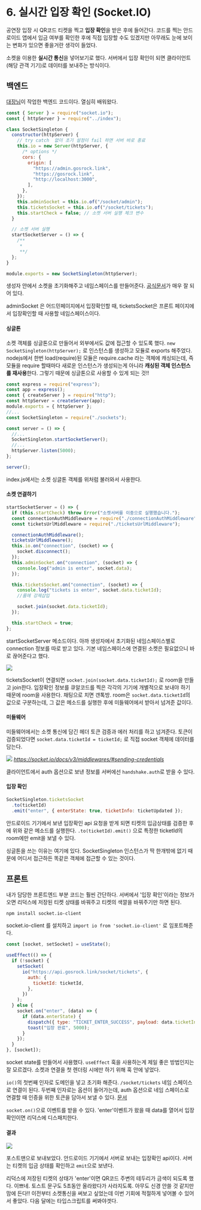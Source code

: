 
# 6. 실시간 입장 확인 (Socket.IO)

공연장 입장 시 QR코드 티켓을 찍고 **입장 확인**을 받은 후에 들어간다. 코드를 찍는 안드로이드 앱에서 입금 여부를 확인한 후에 직접 입장할 수도 있겠지만 아무래도 눈에 보이는 변화가 있으면 좋을거란 생각이 들었다.

소켓을 이용한 **실시간 통신**을 넣어보기로 했다. 서버에서 입장 확인이 되면 클라이언트(해당 관객 기기)로 데이터를 보내주는 방식이다.

## 백엔드

[대장님](https://github.com/ImNM)이 작업한 백엔드 코드이다. 열심히 배워왔다.

```js
const { Server } = require("socket.io");
const { httpServer } = require("../index");

class SocketSingleton {
  constructor(httpServer) {
    // try catch  없이 초기 설정이 fail 하면 서버 바로 종료
    this.io = new Server(httpServer, {
      /* options */
      cors: {
        origin: [
          "https://admin.gosrock.link",
          "https://gosrock.link",
          "http://localhost:3000",
        ],
      },
    });
    this.adminSocket = this.io.of("/socket/admin");
    this.ticketsSocket = this.io.of("/socket/tickets");
    this.startCheck = false; // 소켓 서버 실행 체크 변수
  }

  // 소켓 서버 실행
  startSocketServer = () => {
    /**
     *
     **/
  };
}

module.exports = new SocketSingleton(httpServer);
```

생성자 안에서 소켓을 초기화해주고 네임스페이스를 만들어준다. [공식문서](https://socket.io/docs/v4/server-initialization/)가 매우 잘 되어 있다.

adminSocket 은 어드민페이지에서 입장확인할 때, ticketsSocket은 프론트 페이지에서 입장확인할 때 사용할 네임스페이스이다.

#### 싱글톤

소켓 객체를 싱글톤으로 만들어서 외부에서도 값에 접근할 수 있도록 했다. `new SocketSingleton(httpServer);` 로 인스턴스를 생성하고 모듈로 exports 해주었다. nodejs에서 한번 load(require)된 모듈은 require.cache 라는 객체에 캐싱되는데, 즉 모듈을 require 할때마다 새로운 인스턴스가 생성되는게 아니라 **캐싱된 객체 인스턴스를 재사용**한다. 그렇기 때문에 싱글톤으로 사용할 수 있게 되는 것!!

```js
const express = require("express");
const app = express();
const { createServer } = require("http");
const httpServer = createServer(app);
module.exports = { httpServer };
//...
const SocketSingleton = require("./sockets");

const server = () => {
  //...
  SocketSingleton.startSocketServer();
  //...
  httpServer.listen(5000);
};

server();
```

index.js에서는 소켓 싱글톤 객체를 위처럼 불러와서 사용한다.

#### 소켓 연결하기

```js
startSocketServer = () => {
  if (this.startCheck) throw Error("소켓서버를 이중으로 실행했습니다.");
  const connectionAuthMiddleware = require("./connectionAuthMiddleware");
  const ticketsUrlMiddleware = require("./ticketsUrlMiddleware");

  connectionAuthMiddleware();
  ticketsUrlMiddleware();
  this.io.on("connection", (socket) => {
    socket.disconnect();
  });
  this.adminSocket.on("connection", (socket) => {
    console.log("admin is enter", socket.data);
  });

  this.ticketsSocket.on("connection", (socket) => {
    console.log("tickets is enter", socket.data.ticketId);
    //룸에 강제삽입

    socket.join(socket.data.ticketId);
  });

  this.startCheck = true;
};
```

startSocketServer 메소드이다. 아까 생성자에서 초기화된 네임스페이스별로 connection 정보를 따로 받고 있다. 기본 네임스페이스에 연결된 소켓은 필요없으니 바로 끊어준다고 했다.

![](https://img1.daumcdn.net/thumb/R1280x0/?scode=mtistory2&fname=https%3A%2F%2Fblog.kakaocdn.net%2Fdn%2FEyD3X%2FbtrtqCkPNOE%2FIwLpLLbpzhkcqYSytKuQx1%2Fimg.png)

ticketsSocket이 연결되면 `socket.join(socket.data.ticketId);` 로 room을 만들고 join한다. 입장확인 정보를 큐알코드를 찍은 각각의 기기에 개별적으로 보내야 하기 때문에 room을 사용한다. 채팅으로 치면 갠톡방. room은 `socket.data.ticketId`의 값으로 구분하는데, 그 값은 메소드를 실행한 후에 미들웨어에서 받아서 넘겨준 값이다.

#### 미들웨어

미들웨어에서는 소켓 통신에 담긴 헤더 토큰 검증과 에러 처리를 하고 넘겨준다. 토큰이 검증되었다면 `socket.data.ticketId = ticketId;` 로 직접 socket 객체에 데이터를 담는다.

![](https://img1.daumcdn.net/thumb/R1280x0/?scode=mtistory2&fname=https%3A%2F%2Fblog.kakaocdn.net%2Fdn%2Fc2LAXH%2FbtrtrYudwNx%2FaUB2WOwIk7VOsfofoPYhl0%2Fimg.png)
*https://socket.io/docs/v3/middlewares/#sending-credentials*

클라이언트에서 auth 옵션으로 보낸 정보를 서버에선 `handshake.auth`로 받을 수 있다.

#### 입장 확인

```js
SocketSingleton.ticketsSocket
  .to(ticketId)
  .emit("enter", { enterState: true, ticketInfo: ticketUpdated });
```

안드로이드 기기에서 보낸 입장확인 api 요청을 받게 되면 티켓의 입금상태를 검증한 후에 위와 같은 메소드를 실행한다. `.to(ticketId).emit()` 으로 특정한 ticketId의 room에만 emit을 보낼 수 있다.

싱글톤을 쓰는 이유는 여기에 있다. SocketSingleton 인스턴스가 딱 한개밖에 없기 때문에 어디서 접근하든 똑같은 객체에 접근할 수 있는 것이다.

## 프론트

내가 담당한 프론트엔드 부분 코드는 훨씬 간단하다. 서버에서 '입장 확인'이라는 정보가 오면 리덕스에 저장된 티켓 상태를 바꿔주고 티켓의 색깔을 바꿔주기만 하면 된다.

```bash
npm install socket.io-client
```

socket.io-client 를 설치하고 `import io from 'socket.io-client'` 로 임포트해준다.

```js
const [socket, setSocket] = useState();

useEffect(() => {
  if (!socket) {
    setSocket(
      io("https://api.gosrock.link/socket/tickets", {
        auth: {
          ticketId: ticketId,
        },
      })
    );
  } else {
    socket.on("enter", (data) => {
      if (data.enterState) {
        dispatch({ type: "TICKET_ENTER_SUCCESS", payload: data.ticketInfo });
        toast("입장 완료", 5000);
      }
    });
  }
}, [socket]);
```

socket state를 만들어서 사용했다. `useEffect` 훅을 사용하는게 제일 좋은 방법인지는 잘 모르겠다. 소켓과 연결을 첫 렌더링 시에만 하기 위해 훅 안에 넣었다.

`io()`의 첫번째 인자로 도메인을 넣고 초기화 해준다. `/socket/tickets` 네임 스페이스로 연결이 된다. 두번째 인자로는 옵션이 들어가는데, auth 옵션으로 네임 스페이스로 연결할 때 인증을 위한 토큰을 담아서 보낼 수 있다. [문서](https://socket.io/docs/v4/client-options/#auth)

`socket.on()`으로 이벤트를 받을 수 있다. 'enter'이벤트가 왔을 때 data를 열어서 입장 확인이면 리덕스에 디스패치한다.

#### 결과

![](https://blog.kakaocdn.net/dn/7w45p/btrtrWJYhER/ezKFld2pyPfUjooBIrwYC1/img.gif)

포스트맨으로 보내보았다. 안드로이드 기기에서 서버로 보내는 입장확인 api이다. 서버는 티켓의 입금 상태를 확인하고 `emit`으로 보낸다.

리덕스에 저장된 티켓의 상태가 'enter'이면 QR코드 주변의 테두리가 금색이 되도록 했다. 이쁘네. 토스트 문구도 5초동안 올라왔다가 사라지도록. 아무도 신경 안쓸 것 같지만 맘에 든다!! 이전부터 소켓통신을 써보고 싶었는데 이번 기회에 적절하게 넣어볼 수 있어서 좋았다. 다음 달에는 타입스크립트를 써봐야겟다.
